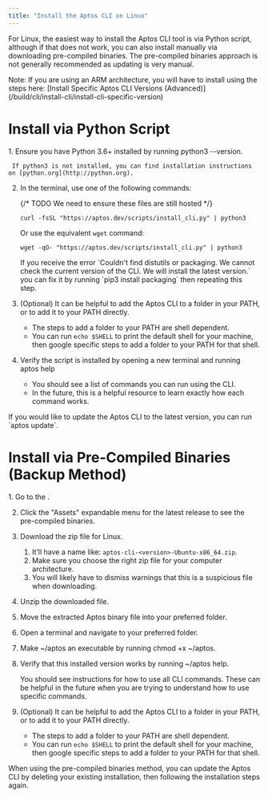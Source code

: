 ```yaml
---
title: "Install the Aptos CLI on Linux"
---
```



For Linux, the easiest way to install the Aptos CLI tool is via Python script, although if that does not work, you can also install manually via downloading pre-compiled binaries. The pre-compiled binaries approach is not generally recommended as updating is very manual.

<Aside type="caution">
  Note: If you are using an ARM architecture, you will have to install using the steps here: [Install Specific Aptos CLI Versions (Advanced)](/build/cli/install-cli/install-cli-specific-version)
</Aside>

# Install via Python Script

<Steps>
  1. Ensure you have Python 3.6+ installed by running python3 --version.

     If python3 is not installed, you can find installation instructions on [python.org](http://python.org).

  2. In the terminal, use one of the following commands:

     {/* TODO We need to ensure these files are still hosted */}

     ```shellscript filename="Terminal"
     curl -fsSL "https://aptos.dev/scripts/install_cli.py" | python3
     ```

     Or use the equivalent `wget` command:

     ```shellscript filename="Terminal"
     wget -qO- "https://aptos.dev/scripts/install_cli.py" | python3
     ```

     <Aside type="caution">
       If you receive the error `Couldn't find distutils or packaging. We cannot check the current version of the CLI. We will install the latest version.` you can fix it by running `pip3 install packaging` then repeating this step.
     </Aside>

  3. (Optional) It can be helpful to add the Aptos CLI to a folder in your PATH, or to add it to your PATH directly.

     - The steps to add a folder to your PATH are shell dependent.
     - You can run `echo $SHELL` to print the default shell for your machine, then google specific steps to add a folder to your PATH for that shell.

  4. Verify the script is installed by opening a new terminal and running aptos help

     - You should see a list of commands you can run using the CLI.
     - In the future, this is a helpful resource to learn exactly how each command works.
</Steps>

<Aside type="note" emoji="ℹ️">
  If you would like to update the Aptos CLI to the latest version, you can run `aptos update`.
</Aside>

# Install via Pre-Compiled Binaries (Backup Method)

<Steps>
  1. Go to the .

  2. Click the "Assets" expandable menu for the latest release to see the pre-compiled binaries.

  3. Download the zip file for Linux.

     1. It’ll have a name like: `aptos-cli-<version>-Ubuntu-x86_64.zip`.
     2. Make sure you choose the right zip file for your computer architecture.
     3. You will likely have to dismiss warnings that this is a suspicious file when downloading.

  4. Unzip the downloaded file.

  5. Move the extracted Aptos binary file into your preferred folder.

  6. Open a terminal and navigate to your preferred folder.

  7. Make ~/aptos an executable by running chmod +x ~/aptos.

  8. Verify that this installed version works by running ~/aptos help.

     You should see instructions for how to use all CLI commands. These can be helpful in the future when you are trying to understand how to use specific commands.

  9. (Optional) It can be helpful to add the Aptos CLI to a folder in your PATH, or to add it to your PATH directly.

     - The steps to add a folder to your PATH are shell dependent.
     - You can run `echo $SHELL` to print the default shell for your machine, then google specific steps to add a folder to your PATH for that shell.
</Steps>

<Aside type="note" emoji="ℹ️">
  When using the pre-compiled binaries method, you can update the Aptos CLI by deleting your existing installation, then following the installation steps again.
</Aside>
